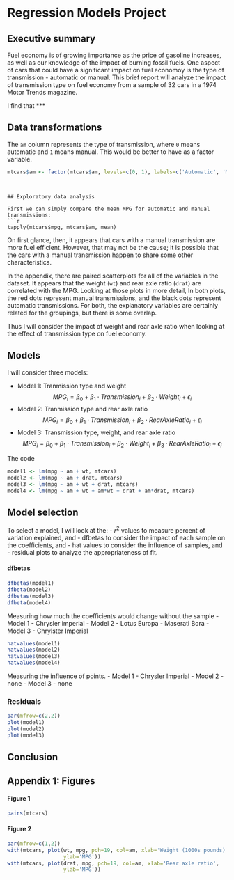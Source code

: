 Regression Models Project
=========================

## Executive summary

Fuel economy is of growing importance as the price of gasoline increases, as well as our knowledge of the impact of burning fossil fuels. One aspect of cars that could have a significant impact on fuel economoy is the type of transmission - automatic or manual. This brief report will analyze the impact of transmission type on fuel economy from a sample of 32 cars in a 1974 Motor Trends magazine.

I find that ***


## Data transformations

The `am` column represents the type of transmission, where `0` means automatic and `1` means manual. This would be better to have as a factor variable.
```r
mtcars$am <- factor(mtcars$am, levels=c(0, 1), labels=c('Automatic', 'Manual'))
```
```


## Exploratory data analysis

First we can simply compare the mean MPG for automatic and manual transmissions:
```r
tapply(mtcars$mpg, mtcars$am, mean)
```

On first glance, then, it appears that cars with a manual transmission are more fuel efficient. However, that may not be the cause; it is possible that the cars with a manual transmission happen to share some other characteristics.

In the appendix, there are paired scatterplots for all of the variables in the dataset. It appears that the weight (`wt`) and rear axle ratio (`drat`) are correlated with the MPG. Looking at those plots in more detail, In both plots, the red dots represent manual transmissions, and the black dots represent automatic transmissions. For both, the explanatory variables are certainly related for the groupings, but there is some overlap. 

Thus I will consider the impact of weight and rear axle ratio when looking at the effect of transmission type on fuel economy.


## Models

I will consider three models:

- Model 1: Tranmission type and weight $$MPG_i = \beta_0 + \beta_1 \cdot Transmission_i + \beta_2 \cdot Weight_i + \epsilon_i$$
- Model 2: Tranmission type and rear axle ratio $$MPG_i = \beta_0 + \beta_1 \cdot Transmission_i + \beta_2 \cdot RearAxleRatio_i +  \epsilon_i$$
- Model 3: Transmission type, weight, and rear axle ratio $$MPG_i = \beta_0 + \beta_1 \cdot Transmission_i + \beta_2 \cdot Weight_i + \beta_3 \cdot RearAxleRatio_i +  \epsilon_i$$

The code
```r
model1 <- lm(mpg ~ am + wt, mtcars)
model2 <- lm(mpg ~ am + drat, mtcars)
model3 <- lm(mpg ~ am + wt + drat, mtcars)
model4 <- lm(mpg ~ am + wt + am*wt + drat + am*drat, mtcars)
```


## Model selection

To select a model, I will look at the:
- $r^2$ values to measure percent of variation explained, and
- dfbetas to consider the impact of each sample on the coefficients, and
- hat values to consider the influence of samples, and
- residual plots to analyze the appropriateness of fit.

#### dfbetas
```r
dfbetas(model1)
dfbeta(model2)
dfbetas(model3)
dfbeta(model4)
```
Measuring how much the coefficients would change without the sample
- Model 1
    - Chrysler imperial
- Model 2
    - Lotus Europa
    - Maserati Bora
- Model 3
    - Chrylster Imperial

```r
hatvalues(model1)
hatvalues(model2)
hatvalues(model3)
hatvalues(model4)
```
Measuring the influence of points.
- Model 1
    - Chrysler Imperial
- Model 2
    - none
- Model 3
    - none

### Residuals
```r
par(mfrow=c(2,2))
plot(model1)
plot(model2)
plot(model3)
```

## Conclusion


## Appendix 1: Figures

#### Figure 1
```r
pairs(mtcars)
```

#### Figure 2
```r
par(mfrow=c(1,2))
with(mtcars, plot(wt, mpg, pch=19, col=am, xlab='Weight (1000s pounds)',
                  ylab='MPG'))
with(mtcars, plot(drat, mpg, pch=19, col=am, xlab='Rear axle ratio',
                  ylab='MPG'))
```
